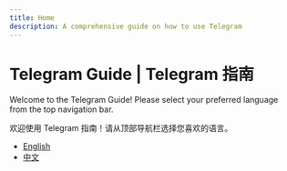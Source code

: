 ```yaml
---
title: Home
description: A comprehensive guide on how to use Telegram
---
```


# Telegram Guide | Telegram 指南

Welcome to the Telegram Guide! Please select your preferred language from the top navigation bar.

欢迎使用 Telegram 指南！请从顶部导航栏选择您喜欢的语言。

- [English](/en)
- [中文](/zh)
